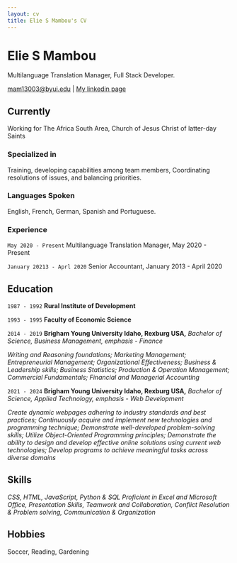 ```yaml
---
layout: cv
title: Elie S Mambou's CV
---
```

# Elie S Mambou
Multilanguage Translation Manager, Full Stack Developer.

<div id="webaddress">
<a href="mam13003@byui.edu">mam13003@byui.edu</a>
| <a href="http://linkedin.com/in/eliesilveremambou">My linkedin page</a>
</div>


## Currently

Working for The Africa South Area, Church of Jesus Christ of latter-day Saints

### Specialized in

Training, developing capabilities among team members, Coordinating resolutions of issues, and balancing priorities.

### Languages Spoken

English, French, German, Spanish and Portuguese.


### Experience

`May 2020 - Present`
Multilanguage Translation Manager, May 2020 - Present

`January 20213 - Aprl 2020`
Senior Accountant, January 2013 - April 2020

## Education

`1987 - 1992`
__Rural Institute of Development__

`1993 - 1995`
__Faculty of Economic Science__

`2014 - 2019`
__Brigham Young University Idaho, Rexburg USA,__
_Bachelor of Science, Business Management, emphasis - Finance_

_Writing and Reasoning foundations;_
_Marketing Management;_
_Entrepreneurial Management;_
_Organizational Effectiveness;_
_Business & Leadership skills;_
_Business Statistics;_
_Production & Operation Management;_
_Commercial Fundamentals;_
_Financial and Managerial Accounting_


`2021 - 2024`
__Brigham Young University Idaho, Rexburg USA,__
_Bachelor of Science, Applied Technology, emphasis - Web Development_

_Create dynamic webpages adhering to industry standards and best practices;_
_Continuously acquire and implement new technologies and programming technique;_
_Demonstrate well-developed problem-solving skills;_
_Utilize Object-Oriented Programming principles;_
_Demonstrate the ability to design and develop effective online solutions using current web technologies;_
_Develop programs to achieve meaningful tasks across diverse domains_


## Skills
_CSS, HTML, JavaScript, Python & SQL_
_Proficient in Excel and Microsoft Office,_
_Presentation Skills,_
_Teamwork and Collaboration,_
_Conflict Resolution & Problem solving,_
_Communication & Organization_


## Hobbies
Soccer, Reading, Gardening


<!-- ### Footer

Last updated: July 2024 -->